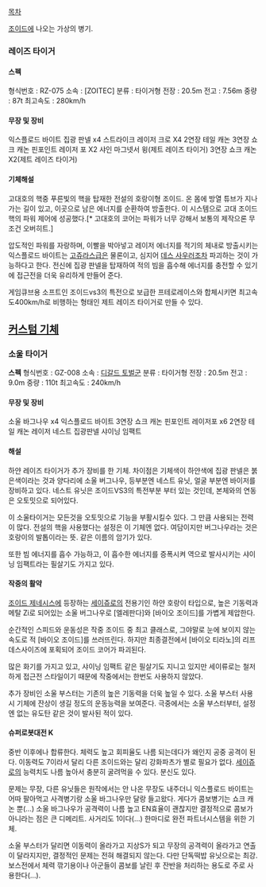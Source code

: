 [[목차]]

[[조이드]]에 나오는 가상의 병기.
=== 레이즈 타이거 ===
==== 스펙 ====
형식번호 : RZ-075
소속 : [ZOITEC]
분류 : 타이거형
전장 : 20.5m
전고 : 7.56m
중량 : 87t
최고속도 : 280km/h

==== 무장 및 장비 ====
익스플로드 바이트
집광 판넬 x4
스트라이크 레이저 크로 X4
2연장 테일 캐논
3연장 쇼크 캐논
핀포인트 레이저 포 X2
샤인 마그넷서 윙(제트 레이즈 타이거)
3연장 쇼크 캐논 X2(제트 레이즈 타이거)

==== 기체해설 ====
고대호의 핵중 푸른빛의 핵을 탑재한 전설의 호랑이형 조이드. 온 몸에 방열 튜브가 지나가는 길이 있고, 이곳으로 남은 에너지를 순환하여 방출한다. 이 시스템으로 고대 조이드 핵의 파워 제어에 성공했다.[* 고대호의 코어는 파워가 너무 강해서 보통의 제작으론 무조건 오버히트.]

압도적인 파워를 자랑하며, 이빨을 박아넣고 레이저 에너지를 적기의 체내로 방출시키는 익스플로드 바이트는 [[고쥬라스]]급은 물론이고, 심지어 [[데스 사우러]]조차 파괴하는 것이 가능하다고 한다. 전신에 집광 판넬을 탑재하여 적의 빔을 흡수해 에너지를 충전할 수 있기에 접근전을 더욱 유리하게 만들어 준다.

게임큐브용 소프트인 조이드vs3의 특전으로 보급한 프테로레이스와 합체시키면 최고속도400km/h로 비행하는 형태인 제트 레이즈 타이거로 만들 수 있다.

== [[커스텀 기체]] ==
=== 소울 타이거 ===
'''스펙'''
형식번호 : GZ-008
소속 : [[디갈드 토벌군]]
분류 : 타이거형
전장 : 20.5m
전고 : 9.0m
중량 : 110t
최고속도 : 240km/h

==== 무장 및 장비 ==== 
소울 바그나우 x4
익스플로드 바이트
3연장 쇼크 캐논
핀포인트 레이저포 x6
2연장 테일 캐논
레이저 네스트
집광판넬
샤이닝 임팩트

==== 해설 ====
하얀 레이즈 타이거가 추가 장비를 한 기체. 차이점은 기체색이 하얀색에 집광 판넬은 붉은색이라는 것과 양다리에 소울 버그나우, 등부분엔 네스트 유닛, 얼굴 부분엔 바이저를 장비하고 있다. 네스트 유닛은 조이드VS3의 특전부분 부터 있는 것인데, 본체와의 연동은 오토밋으로 되어있다.

이 소울타이거는 모든것을 오토밋으로 기능을 부활시킬수 있다. 그 만큼 사용되는 전력이 많다. 전설의 핵을 사용했다는 설정은 이 기체엔 없다. 여담이지만 버그나우라는 것은 호랑이의 발톱이라는 뜻. 같은 이름의 암기가 있다.

또한 빔 에너지를 흡수 가능하고, 이 흡수한 에너지를 증폭시켜 역으로 발사시키는 샤이닝 임팩트라는 필살기도 가지고 있다.

==== 작중의 활약 ====
[[조이드 제네시스]]에 등장하는 [[세이쥬로]]의 전용기인 하얀 호랑이 타입으로, 높은 기동력과 메탈 Zi로 되어있는 소울 버그나우로 [엘레판다]와 [바이오 조이드]를 가볍게 제압한다. 

순간적인 스피드와 운동성은 작중 조이드 중 최고 클래스로, 그야말로 눈에 보이지 않는 속도로 적 [바이오 조이드]를 쓰러뜨린다. 하지만 최종결전에서 [바이오 티라노]의 리프 데스사이즈에 포획되어 조이드 코어가 파괴된다.

많은 화기를 가지고 있고, 샤이닝 임팩트 같은 필살기도 지니고 있지만 세이류로는 철저하게 접근전 스타일이기 때문에 작중에서는 한번도 사용하지 않았다. 

추가 장비인 소울 부스터는 기존의 높은 기동력을 더욱 높일 수 있다. 소울 부스터 사용시 기체에 잔상이 생길 정도의 운동능력을 보여준다. 극중에서는 소울 부스터부터, 설정엔 없는 유도탄 같은 것이 발사된 적이 있다.

==== 슈퍼로봇대전 K ====
중반 이후에나 합류한다. 체력도 높고 회피율도 나름 되는데다가 왜인지 공중 공격이 된다. 이동력도 7이라서 달리 다른 조이드와는 달리 강화파츠가 별로 필요가 없다. [[세이쥬로]]의 능력치도 나름 높아서 충분히 굴려먹을 수 있다. 분신도 있다.

문제는 무장, 다른 유닛들은 원작에서는 안 나온 무장도 내주더니 익스플로드 바이트는 어따 팔아먹고 사격병기랑 소울 바그나우만 달랑 들고왔다. 게다가 콤보병기는 쇼크 캐논 뿐(…) 소울 바그나우가 공격력이 나름 높고 EN효율이 괜찮지만 결정적으로 콤보가 아니라는 점은 큰 디메리트. 사거리도 1이다(…) 한마디로 완전 파트너시스템을 위한 기체.

소울 부스터가 달리면 이동력이 올라가고 지상S가 되고 무장의 공격력이 올라가고 연출이 달라지지만, 결정적인 문제는 전혀 해결되지 않는다. 다만 단독떡밥 유닛으로는 최강. 보스전에서 체력 깎기용이나 아군들이 콤보를 날린 후 잔반을 처리하는 용도로 주로 사용한다(…).

